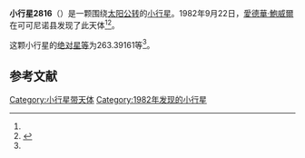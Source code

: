 {{Infobox planet
| bgcolour = #FFFFC0
| name = 2816 Pien
| symbol = 
| image = 
| caption = 
| discovery = yes
| discovery_ref = 
| discoverer = [[愛德華·鮑威爾|愛德華·鮑威爾]]
| discovery_site = [[可可尼诺县|可可尼诺县]] 
| discovered = 1982年9月22日
| designations = yes
| mp_name = 
| named_after = 
| alt_names = 1982 SO/ 1950 NG / 1951 YX / 1955 TU / 1959 ND / 1964 RL / 1964 TQ2 / 1976 JW2 / 1978 YS
| mp_category = [[主带小行星|主带小行星]]
| orbit_ref = <ref name="a">[http://ssd.jpl.nasa.gov/sbdb.cgi?sstr=2816 2816 Pien] {{Wayback|url=http://ssd.jpl.nasa.gov/sbdb.cgi?sstr=2816 |date=20201208080600 }}，小行星數據庫瀏覽器（JPL Small-Body Database Browser）－[[美国国家航空航天局|美国国家航空航天局]]喷气推进实验室</ref>
| epoch = 2456400.5 (2013年4月18日更新)
| aphelion = {{convert|3.2404691|AU|km|3|abbr=on|lk=out}}
| perihelion = {{convert|2.2148325|AU|km|3|abbr=on}}
| semimajor = {{convert|2.7276508|AU|km|3|abbr=on}}
| eccentricity = 0.1880073
| period = 1645.438153 [[日|日]]<br />4.5[[儒略年|儒略年]]
| avg_speed = 
| inclination = 7.71758
| asc_node = 93.95600
| mean_anomaly = 
| arg_peri = 263.39161
| satellites = 
| physical_characteristics = yes
| dimensions = 
| mass = 
| density = 
| surface_grav = 
| escape_velocity = 
| sidereal_day = 
| axial_tilt = 
| pole_ecliptic_lat = 
| pole_ecliptic_lon = 
| albedo = 
| temperatures= 
| temp_name1 = 
| mean_temp_1 = 
| max_temp_1 = 
| temp_name2 = 
| max_temp_2 = 
| spectral_type = 
| abs_magnitude = 263.39161
}}

'''小行星2816'''（{{lang-en|2816 Pien}}）是一颗围绕[[太阳|太阳]][[公转|公转]]的[[小行星|小行星]]。1982年9月22日，[[愛德華·鮑威爾|愛德華·鮑威爾]]在可可尼诺县发现了此天体<ref name="a" /><ref>{{cite news|title=小行星列表|url=http://cfa-www.harvard.edu/iau/lists/NumberedMPs.txt|accessdate=2013-07-08|newspaper=哈佛大学|archive-date=2008-05-17|archive-url=https://web.archive.org/web/20080517010638/http://cfa-www.harvard.edu/iau/lists/NumberedMPs.txt|dead-url=no}}</ref>。

这颗小行星的[[绝对星等|绝对星等]]为263.39161等<ref name="a" />。

==参考文献==
{{reflist}}
{{Minor Planet Number|[[小行星2815|小行星2815]]|[[小行星2817|小行星2817]]}}

{{小天体}}

[[Category:小行星带天体|Category:小行星带天体]]
[[Category:1982年发现的小行星|Category:1982年发现的小行星]]

{{asteroid-stub}}